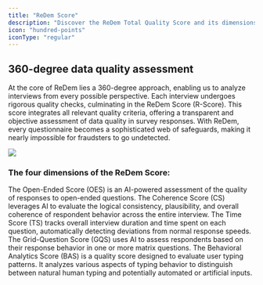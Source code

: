 ```yaml
---
title: "ReDem Score"
description: "Discover the ReDem Total Quality Score and its dimensions."
icon: "hundred-points"
iconType: "regular"
---
```


## 360-degree data quality assessment

At the core of ReDem lies a 360-degree approach, enabling us to analyze interviews from every possible perspective. Each interview undergoes rigorous quality checks, culminating in the ReDem Score (R-Score). This score integrates all relevant quality criteria, offering a transparent and objective assessment of data quality in survey responses. With ReDem, every questionnaire becomes a sophisticated web of safeguards, making it nearly impossible for fraudsters to go undetected.

<img classname="hidden dark:block" src="/images/Quality-Checks.png" />

### The four dimensions of the ReDem Score:

<CardGroup cols={2}>
  <Card title="Open-Ended Score" icon="messages" href="/quality-checks/open-ended-score">
    The Open-Ended Score (OES) is an AI-powered assessment of the quality of responses to open-ended questions.
  </Card>

  <Card title="Coherence Score" icon="grid-2-plus" href="/quality-checks/coherence-score">
    The Coherence Score (CS) leverages AI to evaluate the logical consistency, plausibility, and overall coherence of respondent behavior across the entire interview.
  </Card>

  <Card title="Time Score" icon="stopwatch" href="/quality-checks/time-score">
    The Time Score (TS) tracks overall interview duration and time spent on each question, automatically detecting deviations from normal response speeds.
  </Card>

  <Card title="Grid-Question Score" icon="list" href="/quality-checks/grid-question-score">
    The Grid-Question Score (GQS) uses AI to assess respondents based on their response behavior in one or more matrix questions.
  </Card>

  <Card title="Behavior Analysis Score" icon="keyboard" href="/quality-checks/behavior-analysis-score">
    The Behavioral Analytics Score (BAS) is a quality score designed to evaluate user typing patterns. It analyzes various aspects of typing behavior to distinguish between natural human typing and potentially automated or artificial inputs.
  </Card>
</CardGroup>